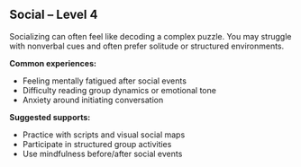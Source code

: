 ## Social – Level 4

Socializing can often feel like decoding a complex puzzle. You may struggle with nonverbal cues and often prefer solitude or structured environments.

**Common experiences:**
- Feeling mentally fatigued after social events
- Difficulty reading group dynamics or emotional tone
- Anxiety around initiating conversation

**Suggested supports:**
- Practice with scripts and visual social maps
- Participate in structured group activities
- Use mindfulness before/after social events